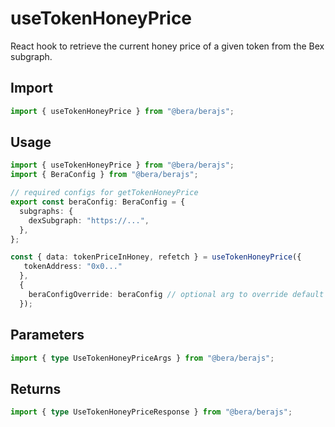 # useTokenHoneyPrice

React hook to retrieve the current honey price of a given token from the Bex subgraph.

## Import

```ts twoslash
import { useTokenHoneyPrice } from "@bera/berajs";
```

## Usage

```ts twoslash [example.ts]
import { useTokenHoneyPrice } from "@bera/berajs";
import { BeraConfig } from "@bera/berajs";

// required configs for getTokenHoneyPrice
export const beraConfig: BeraConfig = {
  subgraphs: {
    dexSubgraph: "https://...",
  },
};

const { data: tokenPriceInHoney, refetch } = useTokenHoneyPrice({
   tokenAddress: "0x0..."
  }, 
  {
    beraConfigOverride: beraConfig // optional arg to override default beraConfig
  });
```

## Parameters

```ts twoslash
import { type UseTokenHoneyPriceArgs } from "@bera/berajs";
```

## Returns

```ts twoslash
import { type UseTokenHoneyPriceResponse } from "@bera/berajs";
```
